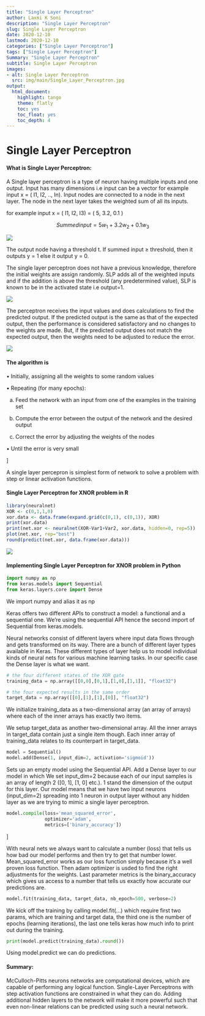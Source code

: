 ```yaml
---
title: "Single Layer Perceptron"
author: Laxmi K Soni 
description: "Single Layer Perceptron"
slug: Single Layer Perceptron
date: 2020-12-10
lastmod: 2020-12-10
categories: ["Single Layer Perceptron"]
tags: ["Single Layer Perceptron"]
Summary: "Single Layer Perceptron"
subtitle: Single Layer Perceptron
images:
- alt: Single Layer Perceptron
  src: img/main/Single_Layer_Perceptron.jpg
output:
  html_document:
    highlight: tango
    theme: flatly
    toc: yes
    toc_float: yes
    toc_depth: 4
---
```




# Single Layer Perceptron

#### What is Single Layer Perceptron:

A Single layer perceptron is a type of neuron having multiple inputs and one output. Input has many dimensions i.e input
can be a vector for example  input x = ( I1, I2, .., In). Input nodes are connected to a node in the next layer. The
node in the next layer takes the weighted sum of all its inputs.


for example input x = ( I1, I2, I3) = ( 5, 3.2, 0.1 )

$$Summedinput = 5 w_1 + 3.2 w_2 + 0.1w_3 $$

![](/img/main/perceptronex.jpg)

The output node having a threshold t. If summed input ≥ threshold, then it outputs y = 1 else it output y = 0.

The single layer perceptron does not have a previous knowledge, therefore the initial weights are assign randomly. 
SLP adds all of the weighted inputs and if the addition is above the threshold (any predetermined value), SLP is known to be in the activated state i.e output=1. 	

![](/img/main/Perceptron_3.png)

The perceptron receives the input values and does calculations to find the predicted output. If the predicted output is the same as that of the  expected output, then the performance is considered satisfactory and no changes to the weights are made. But, if the predicted output does not match the expected output, then the weights need to be adjusted to reduce the error. 


![](/img/main/weight_adjestment_perceptron.png)

#### The algorithm is

• Initially, assigning all the weights to some random values

• Repeating (for many epochs):

  a) Feed the network with an input from one of the examples in the training set

  b) Compute the error between the output of the network and the desired output
  
  c) Correct the error by adjusting the weights of the nodes
  
• Until the error is very small

]

A single layer percepron is simplest form of network to solve a problem with step or linear activation functions.


#### Single Layer Perceptron for XNOR problem in R

```r
library(neuralnet)
XOR <- c(0,1,1,0)
xor.data <- data.frame(expand.grid(c(0,1), c(0,1)), XOR)
print(xor.data)
print(net.xor <- neuralnet(XOR~Var1+Var2, xor.data, hidden=0, rep=5))
plot(net.xor, rep="best")
round(predict(net.xor, data.frame(xor.data)))

```


![](/img/main/Perceptron_R_XOR.png)

#### Implementing Single Layer Perceptron for XNOR problem in Python


```python
import numpy as np
from keras.models import Sequential
from keras.layers.core import Dense
```

We import numpy and alias it as np

Keras offers two different APIs to construct a model: a functional and a sequential one. We’re using the sequential API hence the second import of Sequential from keras.models.

Neural networks consist of different layers where input data flows through and gets transformed on its way. There are a bunch of different layer types available in Keras. These different types of layer help us to model individual kinds of neural nets for various machine learning tasks. In our specific case the Dense layer is what we want. 


```python
# the four different states of the XOR gate
training_data = np.array([[0,0],[0,1],[1,0],[1,1]], "float32")

# the four expected results in the same order
target_data = np.array([[0],[1],[1],[0]], "float32")
```

We initialize training_data as a two-dimensional array (an array of arrays) where each of the inner arrays has exactly two items. 

We setup target_data as another two-dimensional array. All the inner arrays in target_data contain just a single item though. Each inner array of training_data relates to its counterpart in target_data. 


```python

model = Sequential()
model.add(Dense(1, input_dim=2, activation='sigmoid'))


```

Sets up an empty model using the Sequential API. Add a Dense layer to our model in which We set input_dim=2 because each of our input samples is an array of length 2 ([0, 1], [1, 0] etc.). 1 stand  the dimension of the output for this layer. Our model means that we have two input neurons (input_dim=2) spreading into 1 neuron in output layer without any hidden layer as we are trying to mimic a single layer perceptron.

  


```python

model.compile(loss='mean_squared_error',
              optimizer='adam',
              metrics=['binary_accuracy'])
```

]

With neural nets we always want to calculate a number (loss) that tells us how bad our model performs and then try to get that number lower.
Mean_squared_error works as our loss function simply because it’s a well proven loss function. Then adam optimizer is usded to find the right adjustments for the weights. Last parameter metrics is the binary_accuracy which gives us access to a number that tells us exactly how accurate our predictions are.




```python

model.fit(training_data, target_data, nb_epoch=500, verbose=2)

```

We kick off the training by calling model.fit(...) which require first two params, which are training and target data, the third one is the number of epochs (learning iterations), the last one tells keras how much info to print out during the training.


```python

print(model.predict(training_data).round())

```

Using model.predict we can do predictions.


#### Summary:

McCulloch-Pitts neurons networks are computational devices, which are capable of performing any logical function. Single-Layer Perceptrons 
with step activation functions are constrained in what they can do. Adding additional hidden layers to the network will make it more powerful such that even non-linear relations can be predicted using such a neural network.


